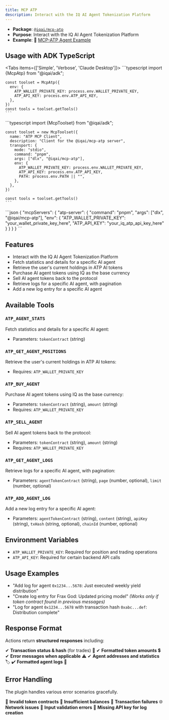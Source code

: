 ```yaml
---
title: MCP ATP
description: Interact with the IQ AI Agent Tokenization Platform
---
```



- **Package**: [`@iqai/mcp-atp`](https://www.npmjs.com/package/@iqai/mcp-atp)
- **Purpose**: Interact with the IQ AI Agent Tokenization Platform
- **Example**: 🚀 [MCP-ATP Agent Example](https://github.com/IQAIcom/adk-ts/tree/main/apps/examples/src/mcp-atp-agent)

## Usage with ADK TypeScript

<Tabs items={['Simple', 'Verbose', 'Claude Desktop']}>
  <Tab value="Simple">
    ```typescript
    import {McpAtp} from "@iqai/adk";

    const toolset = McpAtp({
      env: {
        ATP_WALLET_PRIVATE_KEY: process.env.WALLET_PRIVATE_KEY,
        ATP_API_KEY: process.env.ATP_API_KEY,
      },
    })
    const tools = toolset.getTools()
    ```
  </Tab>

  <Tab value="Verbose">
    ```typescript
    import {McpToolset} from "@iqai/adk";

    const toolset = new McpToolset({
      name: "ATP MCP Client",
      description: "Client for the @iqai/mcp-atp server",
      transport: {
        mode: "stdio",
        command: "pnpm",
        args: ["dlx", "@iqai/mcp-atp"],
        env: {
          ATP_WALLET_PRIVATE_KEY: process.env.WALLET_PRIVATE_KEY,
          ATP_API_KEY: process.env.ATP_API_KEY,
          PATH: process.env.PATH || "",
        },
      },
    })

    const tools = toolset.getTools()
    ```
  </Tab>

  <Tab value="Claude Desktop">
    ```json
    {
      "mcpServers": {
        "atp-server": {
          "command": "pnpm",
          "args": ["dlx", "@iqai/mcp-atp"],
          "env": {
            "ATP_WALLET_PRIVATE_KEY": "your_wallet_private_key_here",
            "ATP_API_KEY": "your_iq_atp_api_key_here"
          }
        }
      }
    }
    ```
  </Tab>
</Tabs>

## Features

- Interact with the IQ AI Agent Tokenization Platform
- Fetch statistics and details for a specific AI agent
- Retrieve the user's current holdings in ATP AI tokens
- Purchase AI agent tokens using IQ as the base currency
- Sell AI agent tokens back to the protocol
- Retrieve logs for a specific AI agent, with pagination
- Add a new log entry for a specific AI agent

## Available Tools

### `ATP_AGENT_STATS`

Fetch statistics and details for a specific AI agent:

- Parameters: `tokenContract` (string)

### `ATP_GET_AGENT_POSITIONS`

Retrieve the user's current holdings in ATP AI tokens:

- Requires: `ATP_WALLET_PRIVATE_KEY`

### `ATP_BUY_AGENT`

Purchase AI agent tokens using IQ as the base currency:

- Parameters: `tokenContract` (string), `amount` (string)
- Requires: `ATP_WALLET_PRIVATE_KEY`

### `ATP_SELL_AGENT`

Sell AI agent tokens back to the protocol:

- Parameters: `tokenContract` (string), `amount` (string)
- Requires: `ATP_WALLET_PRIVATE_KEY`

### `ATP_GET_AGENT_LOGS`

Retrieve logs for a specific AI agent, with pagination:

- Parameters: `agentTokenContract` (string), `page` (number, optional), `limit` (number, optional)

### `ATP_ADD_AGENT_LOG`

Add a new log entry for a specific AI agent:

- Parameters: `agentTokenContract` (string), `content` (string), `apiKey` (string), `txHash` (string, optional), `chainId` (number, optional)

## Environment Variables

- `ATP_WALLET_PRIVATE_KEY`: Required for position and trading operations
- `ATP_API_KEY`: Required for certain backend API calls

## Usage Examples

- "Add log for agent `0x1234...5678`: Just executed weekly yield distribution"
- "Create log entry for Frax God: Updated pricing model" _(Works only if token contract found in previous messages)_
- "Log for agent `0x1234...5678` with transaction hash `0xabc...def`: Distribution complete"

## Response Format

Actions return **structured responses** including:

✔ **Transaction status & hash** (for trades) 🔗
✔ **Formatted token amounts** 💲
✔ **Error messages when applicable** ⚠
✔ **Agent addresses and statistics** 🏷
✔ **Formatted agent logs** 📄

## Error Handling

<Callout type="warn" title="Error Scenarios">
The plugin handles various error scenarios gracefully.
</Callout>

🚨 **Invalid token contracts**
💸 **Insufficient balances**
🔄 **Transaction failures**
🌐 **Network issues**
🛑 **Input validation errors**
🔑 **Missing API key for log creation**